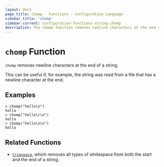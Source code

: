 ```yaml
---
layout: docs
page_title: chomp - Functions - Configuration Language
sidebar_title: 'chomp'
sidebar_current: configuration-functions-string-chomp
description: The chomp function removes newline characters at the end of a string.
---
```


# `chomp` Function

`chomp` removes newline characters at the end of a string.

This can be useful if, for example, the string was read from a file that has
a newline character at the end.

## Examples

```
> chomp("hello\n")
hello
> chomp("hello\r\n")
hello
> chomp("hello\n\n")
hello
```

## Related Functions

- [`trimspace`](./trimspace.html), which removes all types of whitespace from
  both the start and the end of a string.
